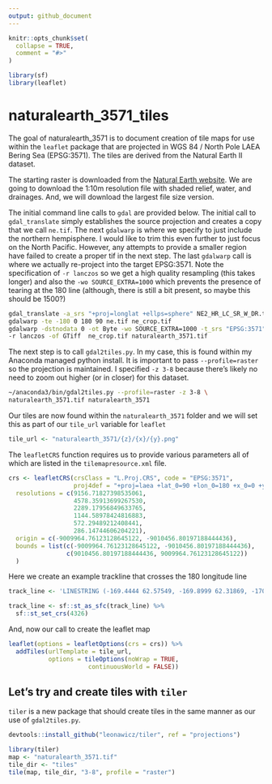 ```yaml
---
output: github_document
---
```


<!-- README.md is generated from README.Rmd. Please edit that file -->

```r
knitr::opts_chunk$set(
  collapse = TRUE,
  comment = "#>"
)

library(sf)
library(leaflet)
```
# naturalearth_3571_tiles

The goal of naturalearth_3571 is to document creation of tile maps for use within
the `leaflet` package that are projected in WGS 84 / North Pole LAEA Bering 
Sea (EPSG:3571). The tiles are derived from the Natural Earth II dataset.

The starting raster is downloaded from the [Natural Earth website](https://www.naturalearthdata.com/downloads/10m-raster-data/10m-natural-earth-2/). We are going to download the 1:10m resolution file with shaded relief,
water, and drainages. And, we will download the largest file size version.

The initial command line calls to `gdal` are provided below. The initial call
to `gdal_translate` simply establishes the source projection and creates a copy
that we call `ne.tif`. The next `gdalwarp` is where we specify to just include
the northern hempisphere. I would like to trim this even further to just focus
on the North Pacific. However, any attempts to provide a smaller region have
failed to create a proper tif in the next step. The last `gdalwarp` call is 
where we actually re-project into the target EPSG:3571. Note the specification
of `-r lanczos` so we get a high quality resampling (this takes longer) and
also the `-wo SOURCE_EXTRA=1000` which prevents the presence of tearing at the
180 line (although, there is still a bit present, so maybe this should be 1500?)

```bash
gdal_translate -a_srs "+proj=longlat +ellps=sphere" NE2_HR_LC_SR_W_DR.tif ne.tif
gdalwarp -te -180 0 180 90 ne.tif ne_crop.tif
gdalwarp -dstnodata 0 -ot Byte -wo SOURCE_EXTRA=1000 -t_srs "EPSG:3571" \
-r lanczos -of GTiff  ne_crop.tif naturalearth_3571.tif
```

The next step is to call `gdal2tiles.py`. In my case, this is found within my
Anaconda managed python install. It is important to pass `--profile=raster` so
the projection is maintained. I specified `-z 3-8` because there's likely no need
to zoom out higher (or in closer) for this dataset.

```bash
~/anaconda3/bin/gdal2tiles.py --profile=raster -z 3-8 \
naturalearth_3571.tif naturalearth_3571
```

Our tiles are now found within the `naturalearth_3571` folder and we will set
this as part of our `tile_url` variable for `leaflet`

```r
tile_url <- "naturalearth_3571/{z}/{x}/{y}.png"
```

The `leafletCRS` function requires us to provide various parameters all of which
are listed in the `tilemapresource.xml` file.

```r
crs <- leafletCRS(crsClass = "L.Proj.CRS", code = "EPSG:3571",
                  proj4def = "+proj=laea +lat_0=90 +lon_0=180 +x_0=0 +y_0=0 +ellps=WGS84 +datum=WGS84 +units=m +no_defs",
  resolutions = c(9156.71827398535061,
                  4578.35913699267530,
                  2289.17956849633765,
                  1144.58978424816883,
                  572.29489212408441,
                  286.14744606204221),
  origin = c(-9009964.76123128645122, -9010456.80197188444436),
  bounds = list(c(-9009964.76123128645122, -9010456.80197188444436),
                c(9010456.80197188444436, 9009964.76123128645122))
  )
```

Here we create an example trackline that crosses the 180 longitude line

```r
track_line <- 'LINESTRING (-169.4444 62.57549, -169.8999 62.31869, -170.4738 62.16436, -170.6529 61.4344, -171.7103 60.5111, -173.5295 60.78438, -175.2325 61.55942, -176.0107 61.88525, -177.1819 61.43621, -177.3077 61.25797, -177.3493 61.98553, -176.4385 62.26207, -177.3228 62.73083, -179.2457 62.84639, 179.7168 62.67369, 179.8549 62.58532, 179.8978 62.60145, -179.7893 62.64932, 179.9897 62.37538, -179.6393 62.66016, -179.8876 62.60982, -179.68 62.75012, 179.8264 62.78815, -179.789 62.72092, 179.6381 62.48176)'

track_line <- sf::st_as_sfc(track_line) %>% 
  sf::st_set_crs(4326)
```

And, now our call to create the leaflet map

```r
leaflet(options = leafletOptions(crs = crs)) %>%
  addTiles(urlTemplate = tile_url,
           options = tileOptions(noWrap = TRUE,
                      continuousWorld = FALSE))
```

## Let's try and create tiles with `tiler`

`tiler` is a new package that should create tiles in the same manner as our use
of `gdal2tiles.py`. 

```r
devtools::install_github("leonawicz/tiler", ref = "projections")
```

```r
library(tiler)
map <- "naturalearth_3571.tif"
tile_dir <- "tiles"
tile(map, tile_dir, "3-8", profile = "raster")
```
